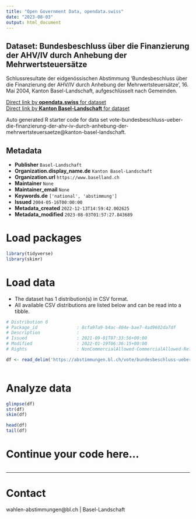 ```yaml
---
title: "Open Government Data, opendata.swiss"
date: "2023-08-03"
output: html_document
---
```


## Dataset: Bundesbeschluss über die Finanzierung der AHV/IV durch Anhebung der Mehrwertsteuersätze

Schlussresultate der eidgenössischen Abstimmung 'Bundesbeschluss über die Finanzierung der AHV/IV durch Anhebung der Mehrwertsteuersätze', 16. Mai 2004, Kanton Basel-Landschaft, aufgeschlüsselt nach Gemeinden.

[Direct link by **opendata.swiss** for dataset](https://opendata.swiss/de/dataset/bundesbeschluss-uber-die-finanzierung-der-ahv-iv-durch-anhebung-der-mehrwertsteuersatze)<br>
[Direct link by **Kanton Basel-Landschaft** for dataset](https://abstimmungen.bl.ch/vote/bundesbeschluss-ueber-die-finanzierung-der-ahv-iv-durch-anhebung-der-mehrwertsteuersaetze/data)

Auto generated R starter code for data set vote-bundesbeschluss-ueber-die-finanzierung-der-ahv-iv-durch-anhebung-der-mehrwertsteuersaetze@kanton-basel-landschaft.

## Metadata

- **Publisher** `Basel-Landschaft`
- **Organization.display_name.de** `Kanton Basel-Landschaft`
- **Organization.url** `https://www.baselland.ch`
- **Maintainer** `None`
- **Maintainer_email** `None`
- **Keywords.de** `['national', 'abstimmung']`
- **Issued** `2004-05-16T00:00:00`
- **Metadata_created** `2022-12-13T14:59:42.002625`
- **Metadata_modified** `2023-08-03T01:57:27.843689`


# Load packages

```r

library(tidyverse)
library(skimr)

```

# Load data

-   The dataset has 1 distribution(s) in CSV format.
-   All available CSV distributions are listed below and can be read into a tibble.

```r

# Distribution 0
# Package_id               : 8cfa97a9-b4ac-404e-bae7-4ad9602da7df
# Description              : 
# Issued                   : 2021-09-01T07:33:56+00:00
# Modified                 : 2022-01-19T06:36:15+00:00
# Rights                   : NonCommercialAllowed-CommercialAllowed-ReferenceRequired

df <- read_delim('https://abstimmungen.bl.ch/vote/bundesbeschluss-ueber-die-finanzierung-der-ahv-iv-durch-anhebung-der-mehrwertsteuersaetze/data-csv')



```

# Analyze data

```r

glimpse(df)
str(df)
skim(df)

head(df)
tail(df)

```

# Continue your code here...

```r

```

------------------------------------------------------------------------

# Contact

wahlen-abstimmungen@bl.ch | Basel-Landschaft
